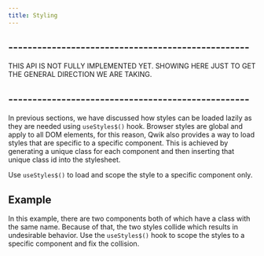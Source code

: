 ```yaml
---
title: Styling
---
```


## --------------------------------------------------
THIS API IS NOT FULLY IMPLEMENTED YET. SHOWING HERE JUST TO GET THE GENERAL DIRECTION WE ARE TAKING.
## --------------------------------------------------

In previous sections, we have discussed how styles can be loaded lazily as they are needed using `useStyles$()` hook. Browser styles are global and apply to all DOM elements, for this reason, Qwik also provides a way to load styles that are specific to a specific component. This is achieved by generating a unique class for each component and then inserting that unique class id into the stylesheet.

Use `useStyles$()` to load and scope the style to a specific component only.

## Example

In this example, there are two components both of which have a class with the same name. Because of that, the two styles collide which results in undesirable behavior. Use the `useStyles$()` hook to scope the styles to a specific component and fix the collision.
